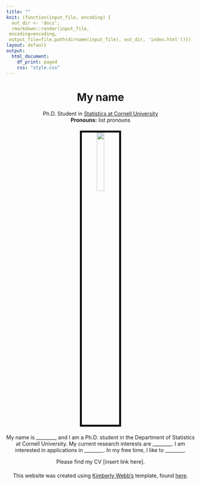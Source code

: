 ```yaml
---
title: ""
knit: (function(input_file, encoding) {
  out_dir <- 'docs';
  rmarkdown::render(input_file,
 encoding=encoding,
 output_file=file.path(dirname(input_file), out_dir, 'index.html'))})
layout: default
output:
  html_document:
    df_print: paged
    css: "style.css"
---
```


<center> <h1>My name</h1> </center>

<center>
Ph.D. Student in [Statistics at Cornell University](https://stat.cornell.edu/)  
**Pronouns:** list pronouns
</center>

</div>
<div style="margin-bottom:20px;">
</div>

<center>
<img src="photo_of_me.png" style="width:20%;
border:5px solid; border-color:black">
</center>

</div>
<div style="margin-bottom:20px;">
</div>

<center>
My name is ________, and I am a Ph.D. student in the Department of Statistics at Cornell University. My current research interests are ________. I am interested in applications in ________. In my free time, I like to ________.
   
Please find my CV [insert link here].   
</center>

</div>
<div style="margin-bottom:20px;">
</div>

<center>
This website was created using [Kimberly Webb's](https://kimhwebb.com) template, found [here](https://github.com/kimberlywebb/website_template.git).
<!--PLEASE DO NOT REMOVE THE CITATION-->
</center>